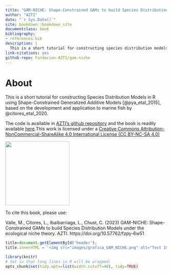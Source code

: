 ```yaml
--- 
title: "GAM-NICHE: Shape-Constrained GAMs to build Species Distribution Models under the ecological niche theory"
author: "AZTI"
date: "`r Sys.Date()`"
site: bookdown::bookdown_site
documentclass: book
bibliography:
- references.bib
description: |
  This is a short tutorial for constructing species distribution models in R using shape-constrained generalized additive models, based on the development and application to marine fish by @citores_etal_2020.  
link-citations: yes
github-repo: Fundacion-AZTI/gam-niche
---
```



# About {-}

This is a short tutorial for constructing Species Distribution Models in R using Shape-Constrained Generalized Additive Models [@pya_etal_2015], based on the development and application to marine fish by @citores_etal_2020.

The code is available in [AZTI's github repository](https://github.com/Fundacion-AZTI/gam-niche) and the book is readily available [here](https://fundacion-azti.github.io/gam-niche/).This work is licensed under a [Creative Commons Attribution-NonCommercial-ShareAlike 4.0 International License (CC BY-NC-SA 4.0)](https://creativecommons.org/licenses/by-nc-sa/4.0/)

<img src="images/by-nc-sa.eu.png" width="200">

<!-- ![](images/by-nc-sa.eu.png) -->

To cite this book, please use:

Valle, M., Citores, L., Ibaibarriaga, L., Chust, C. (2023) GAM-NICHE: Shape-Constrained GAMs to build Species Distribution Models under the ecological niche theory. AZTI. https://doi.org/10.57762/fzpy-6w51

<!-- the code below is to have an image over the book title -->
```js
title=document.getElementById('header');
title.innerHTML = '<img src="images/grafica_GAM_NICHE.png" alt="Test Image">' + title.innerHTML
```

<!-- the code below is avoid too long lines in the outcome -->
```r
library(knitr)
# Set so that long lines in R will be wrapped:
opts_chunk$set(tidy.opts=list(width.cutoff=40), tidy=TRUE)
```
